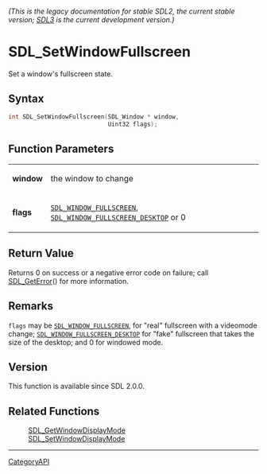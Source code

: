 ====== (This is the legacy documentation for stable SDL2, the current stable version; [https://wiki.libsdl.org/SDL3/ SDL3] is the current development version.) ======
= SDL_SetWindowFullscreen =

Set a window's fullscreen state.

== Syntax ==

<syntaxhighlight lang='c'>
int SDL_SetWindowFullscreen(SDL_Window * window,
                            Uint32 flags);
</syntaxhighlight>

== Function Parameters ==

{|
|'''window'''
|the window to change
|-
|'''flags'''
|<code>[[SDL_WINDOW_FULLSCREEN]]</code>, <code>[[SDL_WINDOW_FULLSCREEN_DESKTOP]]</code> or 0
|}

== Return Value ==

Returns 0 on success or a negative error code on failure; call
[[SDL_GetError]]() for more information.

== Remarks ==

<code>flags</code> may be <code>[[SDL_WINDOW_FULLSCREEN]]</code>, for
"real" fullscreen with a videomode change;
<code>[[SDL_WINDOW_FULLSCREEN_DESKTOP]]</code> for "fake" fullscreen that
takes the size of the desktop; and 0 for windowed mode.

== Version ==

This function is available since SDL 2.0.0.

== Related Functions ==

:[[SDL_GetWindowDisplayMode]]
:[[SDL_SetWindowDisplayMode]]

----
[[CategoryAPI]]


